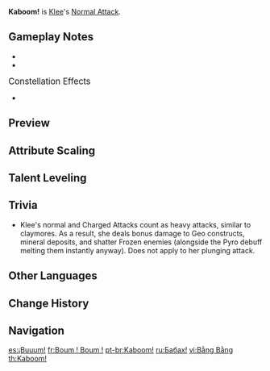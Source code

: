 {{Talent Infobox
|image         = Talent Kaboom!.png
|character     = Klee
|type          = Normal Attack
|info          = '''Normal Attack'''<br />Throws things that go boom when they hit things! Perform up to 3 explosive attacks, dealing {{Color|[[AoE]] Pyro DMG}}.<br /><br />'''Charged Attack'''<br />Consumes a certain amount of Stamina and deals {{Color|AoE Pyro DMG}} to opponents after a short casting time.<br /><br />'''Plunging Attack'''<br />Gathering the power of Pyro, Klee plunges towards the ground from mid-air, damaging all opponents in her path. Deals {{Color|AoE Pyro DMG}} upon impact with the ground.
|hit1          = 72.2–137%
|hit2          = 62.4–119%
|hit3          = 89.9–171%
|charged       = 157–300%
|chargedStamina= 50
|plunge        = 56.8–120%
|plungeLow     = 114–240%
|plungeHigh    = 142–300%
|utility1      = AoE
|scale_att1    = ATK
}}
'''Kaboom!''' is [[Klee]]'s [[Normal Attack]].

==Gameplay Notes==
*{{TalentNote|character=Klee|talent=Kaboom!|ascension|1|Pounding Surprise}}
*{{TalentNote|character=Klee|talent=Kaboom!|ascension|2|Sparkling Burst}}

;<big>Constellation Effects</big>
*{{TalentNote|constellation|1|Chained Reactions}}

==Preview==
{{Preview
|file1=Kaboom! Normal Preview
|caption1=Normal Attack

|file2=Kaboom! Charged Preview
|caption2=Charged Attack

|file3=Kaboom! Plunge Preview
|caption3=Plunge Attack
}}
{{clr}}

==Attribute Scaling==
{{Talent Scaling
|talentType=Normal Attack
|levels=11
|order=hit1,hit2,hit3,charged_title,charged,stamina,plunge_title,plunge,plungelow,plungehigh
|titles=1-Hit DMG (%),2-Hit DMG (%),3-Hit DMG (%),Charged Attack,Charged Attack DMG (%),Charged Attack Stamina Cost,Plunging Attack,Plunge DMG (%),Low Plunge DMG (%),High Plunge DMG (%)
|hit1_1=72.16
|hit1_2=77.57
|hit1_3=82.98
|hit1_4=90.2
|hit1_5=95.61
|hit1_6=101.02
|hit1_7=108.24
|hit1_8=115.46
|hit1_9=122.67
|hit1_10=129.89
|hit1_11=137.39
|hit2_1=62.4
|hit2_2=67.08
|hit2_3=71.76
|hit2_4=78
|hit2_5=82.68
|hit2_6=87.36
|hit2_7=93.6
|hit2_8=99.84
|hit2_9=106.08
|hit2_10=112.32
|hit2_11=118.81
|hit3_1=89.92
|hit3_2=96.66
|hit3_3=103.41
|hit3_4=112.4
|hit3_5=119.14
|hit3_6=125.89
|hit3_7=134.88
|hit3_8=143.87
|hit3_9=152.86
|hit3_10=161.86
|hit3_11=171.21
|charged_1=157.36
|charged_2=169.16
|charged_3=180.96
|charged_4=196.7
|charged_5=208.5
|charged_6=220.3
|charged_7=236.04
|charged_8=251.78
|charged_9=267.51
|charged_10=283.25
|charged_11=299.61
|stamina=50
|plunge_1=56.83
|plunge_2=61.45
|plunge_3=66.08
|plunge_4=72.69
|plunge_5=77.31
|plunge_6=82.6
|plunge_7=89.87
|plunge_8=97.14
|plunge_9=104.41
|plunge_10=112.34
|plunge_11=120.27
|plungelow_1=113.63
|plungelow_2=122.88
|plungelow_3=132.13
|plungelow_4=145.35
|plungelow_5=154.59
|plungelow_6=165.17
|plungelow_7=179.7
|plungelow_8=194.23
|plungelow_9=208.77
|plungelow_10=224.62
|plungelow_11=240.48
|plungehigh_1=141.93
|plungehigh_2=153.49
|plungehigh_3=165.04
|plungehigh_4=181.54
|plungehigh_5=193.1
|plungehigh_6=206.3
|plungehigh_7=224.45
|plungehigh_8=242.61
|plungehigh_9=260.76
|plungehigh_10=280.57
|plungehigh_11=300.37
}}

==Talent Leveling==
{{Talent Upgrade|Klee}}

==Trivia==
*Klee's normal and Charged Attacks count as heavy attacks, similar to claymores. As a result, she deals bonus damage to Geo constructs, mineral deposits, and shatter Frozen enemies (alongside the Pyro debuff melting them instantly anyway). Does not apply to her plunging attack.

==Other Languages==
{{Other Languages
|en      = Kaboom!
|zhs     = 砰砰
|zhs_rm  = Pēngpēng
|zht     = 砰砰
|zht_rm  = Pēngpēng
|zh_tl   = Bang Bang
|ja      = バンバン
|ja_rm   = Banban
|ja_tl   = Bang Bang
|ko      = 펑펑
|ko_rm   = Peongpeong
|ko_tl   = Pop Pop
|es      = ¡Buuum!
|es_tl   = Booom!
|fr      = Boum ! Boum !
|fr_tl   = Boom! Boom!
|ru      = Бабах!
|ru_tl   = Kaboom!
|th      = Kaboom!
|vi      = Bằng Bằng
|vi_tl   = Bang Bang
|de      = Bumm-Bumm
|de_tl   = Boom-Boom
|id      = Kaboom!
|pt      = Kaboom!
}}

==Change History==
{{Change History|1.0}}

==Navigation==
{{Talent Navbox|Klee}}

[[es:¡Buuum!]]
[[fr:Boum ! Boum !]]
[[pt-br:Kaboom!]]
[[ru:Бабах!]]
[[vi:Bằng Bằng]]
[[th:Kaboom!]]